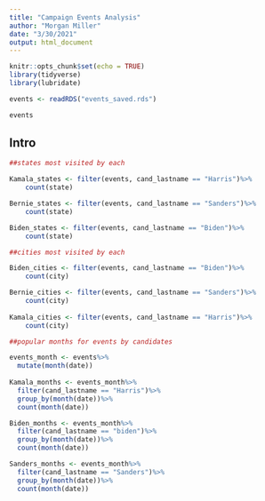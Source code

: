 ```yaml
---
title: "Campaign Events Analysis"
author: "Morgan Miller"
date: "3/30/2021"
output: html_document
---
```


```r
knitr::opts_chunk$set(echo = TRUE)
library(tidyverse)
library(lubridate)

events <- readRDS("events_saved.rds")

events

```

## Intro

```r
##states most visited by each

Kamala_states <- filter(events, cand_lastname == "Harris")%>%
    count(state)

Bernie_states <- filter(events, cand_lastname == "Sanders")%>%
    count(state)

Biden_states <- filter(events, cand_lastname == "Biden")%>%
    count(state)

##cities most visited by each

Biden_cities <- filter(events, cand_lastname == "Biden")%>%
    count(city)

Bernie_cities <- filter(events, cand_lastname == "Sanders")%>%
    count(city)
  
Kamala_cities <- filter(events, cand_lastname == "Harris")%>%
    count(city)

##popular months for events by candidates

events_month <- events%>%
  mutate(month(date))
  
Kamala_months <- events_month%>%
  filter(cand_lastname == "Harris")%>%
  group_by(month(date))%>%
  count(month(date))

Biden_months <- events_month%>%
  filter(cand_lastname == "biden")%>%
  group_by(month(date))%>%
  count(month(date))

Sanders_months <- events_month%>%
  filter(cand_lastname == "Sanders")%>%
  group_by(month(date))%>%
  count(month(date))

```

